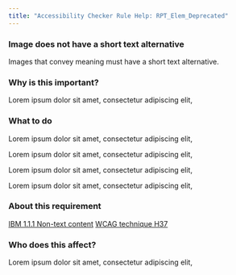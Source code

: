 ```yaml
---
title: "Accessibility Checker Rule Help: RPT_Elem_Deprecated"
---
```


<div className="toolHelp">
<Row>
<Column colLg={16} colMd={8} colSm={4} className="toolHead">

### Image does not have a short text alternative

<div id="locLevel"></div>

Images that convey meaning must have a short text alternative.

</Column>
</Row>
<Row>
<Column colLg={11} colMd={5} colSm={4} className="toolMain">

### Why is this important?

Lorem ipsum dolor sit amet, consectetur adipiscing elit,

<div id="locSnippet"></div>

### What to do

Lorem ipsum dolor sit amet, consectetur adipiscing elit,

Lorem ipsum dolor sit amet, consectetur adipiscing elit,


Lorem ipsum dolor sit amet, consectetur adipiscing elit,


Lorem ipsum dolor sit amet, consectetur adipiscing elit,

</Column>
<Column colLg={5} colMd={3} colSm={4} className="toolLeft">

### About this requirement

[IBM 1.1.1 Non-text content]()
[WCAG technique H37]()

### Who does this affect?

Lorem ipsum dolor sit amet, consectetur adipiscing elit,

</Column>
</Row>
</div>


